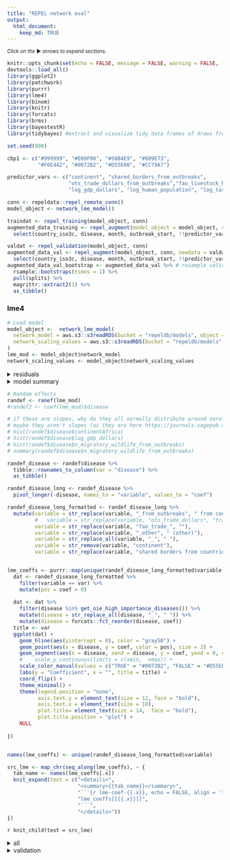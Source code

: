 ```yaml
---
title: "REPEL network eval"
output: 
  html_document:
    keep_md: TRUE
---
```


<small>_Click on the_ ▶ _︎arrows to expand sections._</small>


```r

knitr::opts_chunk$set(echo = FALSE, message = FALSE, warning = FALSE, fig.width = 7, fig.height = 5)
devtools::load_all()
library(ggplot2)
library(patchwork)
library(purrr)
library(lme4)
library(binom)
library(knitr)
library(forcats)
library(brms)
library(bayestestR)
library(tidybayes) #extract and visualize tidy data frames of draws from posterior distributions of model variables, fits, and predictions from brms::brm

set.seed(990)

cbp1 <- c("#999999", "#E69F00", "#56B4E9", "#009E73",
          "#F0E442", "#0072B2", "#D55E00", "#CC79A7")

predictor_vars <- c("continent", "shared_borders_from_outbreaks",
                    "ots_trade_dollars_from_outbreaks","fao_livestock_heads_from_outbreaks", "n_migratory_wildlife_from_outbreaks",
                    "log_gdp_dollars", "log_human_population", "log_target_taxa_population", "log_veterinarians")

conn <- repeldata::repel_remote_conn()
model_object <- network_lme_model()

traindat <- repel_training(model_object, conn)
augmented_data_training <- repel_augment(model_object = model_object, conn = conn, newdata = traindat) %>% 
  select(country_iso3c, disease, month, outbreak_start, !!predictor_vars)

valdat <- repel_validation(model_object, conn) 
augmented_data_val <- repel_augment(model_object, conn, newdata = valdat) %>% 
  select(country_iso3c, disease, month, outbreak_start, !!predictor_vars)
augmented_data_val_bootstrap <- augmented_data_val %>% # resample validation
  rsample::bootstraps(times = 1) %>%
  pull(splits) %>%
  magrittr::extract2(1) %>%
  as_tibble()

```

### lme4
```r
# Load model
model_object <-  network_lme_model(
  network_model = aws.s3::s3readRDS(bucket = "repeldb/models", object = "lme_mod_network.rds"),
  network_scaling_values = aws.s3::s3readRDS(bucket = "repeldb/models", object = "network_scaling_values.rds")
)
lme_mod <- model_object$network_model
network_scaling_values <- model_object$network_scaling_values
```


<details>
<summary>residuals</summary>
```r
residuals <- tibble::enframe(resid(lme_mod))

plot(lme_mod, disease ~ resid(.), abline = 0 )

ggplot(residuals, aes(x = value)) + 
  geom_histogram(bins = 100) +
  theme_minimal()
```
</details>

<details>
<summary>model summary</summary>
```r
lm_mod_sum <- summary(lme_mod)
lm_mod_sum

# add up total variance explained by random effects (following example here: https://it.unt.edu/sites/default/files/linearmixedmodels_jds_dec2010.pdf)
lm_mod_vars <- map_dfr(lm_mod_sum$varcor, function(x){
  map_dbl(1:ncol(x), ~x[.,.]) %>%
    tibble::enframe(value = "variance") %>%
    mutate(name = colnames(x)) %>% 
    rename("variable" = name)
}) %>% 
  mutate(variable = str_replace(variable, "_from_outbreaks", " from countries with existing outbreak"),
         #   variable = str_replace(variable, "ots_trade_dollars", "trade value of animal products"),
         variable = str_replace(variable, "fao_trade_", ""),
         variable = str_replace(variable, "_other", " (other)"),
         variable = str_replace_all(variable, "_", " "),
         variable = str_remove(variable, "continent")) %>% 
  arrange(-variance) %>% 
  mutate(variance = signif(variance, 2))


# lm_mod_vars <- bind_rows(lm_mod_vars,
#                          tibble(variable = "residual variance", variance = 100-sum(lm_mod_vars$variance))) %>% 
#   arrange(-variance)
# # ^? variance among slopes, or variance explained in data?

knitr::kable(lm_mod_vars)

```
</details>

```r
# Random effects
randef <- ranef(lme_mod)
#randef2 <- coef(lme_mod)$disease

# if these are slopes, why do they all normally distribute around zero?
# maybe they aren't slopes (as they are here https://journals.sagepub.com/doi/full/10.1177/2515245920960351), because we do not have fixed effects?
# hist(randef$disease$continentAfrica)
# hist(randef$disease$log_gdp_dollars)
# hist(randef$disease$n_migratory_wildlife_from_outbreaks)
# summary(randef$disease$n_migratory_wildlife_from_outbreaks)

randef_disease <- randef$disease %>%
  tibble::rownames_to_column(var = "disease") %>%
  as_tibble() 

randef_disease_long <- randef_disease %>%
  pivot_longer(-disease, names_to = "variable", values_to = "coef") 

randef_disease_long_formatted <- randef_disease_long %>% 
  mutate(variable = str_replace(variable, "_from_outbreaks", " from countries with existing outbreak"),
         #   variable = str_replace(variable, "ots_trade_dollars", "trade value of animal products"),
         variable = str_replace(variable, "fao_trade_", ""),
         variable = str_replace(variable, "_other", " (other)"),
         variable = str_replace_all(variable, "_", " "),
         variable = str_remove(variable, "continent"),
         variable = str_replace(variable, "shared borders from countries with existing outbreak", "shared borders with country with existing outbreak"))


lme_coeffs <- purrr::map(unique(randef_disease_long_formatted$variable), function(var){
  dat <- randef_disease_long_formatted %>%
    filter(variable == var) %>%
    mutate(pos = coef > 0)
  
  dat <- dat %>% 
    filter(disease %in% get_oie_high_importance_diseases()) %>% 
    mutate(disease = str_replace_all(disease, "_", " ")) %>% 
    mutate(disease = forcats::fct_reorder(disease, coef))
  title <- var
  ggplot(dat) +
    geom_hline(aes(yintercept = 0), color = "gray50") +
    geom_point(aes(x = disease, y = coef, color = pos), size = 2) +
    geom_segment(aes(x = disease, xend = disease, y = coef, yend = 0, color = pos)) +
    #    scale_y_continuous(limits = c(xmin,  xmax)) +
    scale_color_manual(values = c("TRUE" = "#0072B2", "FALSE" = "#D55E00")) +
    labs(y = "Coefficient", x = "", title = title) +
    coord_flip() +
    theme_minimal() +
    theme(legend.position = "none", 
          axis.text.y = element_text(size = 12, face = "bold"), 
          axis.text.x = element_text(size = 10), 
          plot.title= element_text(size = 14,  face = "bold"),
          plot.title.position = "plot") +
    NULL
  
})


names(lme_coeffs) <- unique(randef_disease_long_formatted$variable)
```


```r
src_lme <- map_chr(seq_along(lme_coeffs), ~ {
  tab_name <- names(lme_coeffs[.x])
  knit_expand(text = c("<details>",
                       "<summary>{{tab_name}}</summary>",
                       "```{r lme-coef-{{.x}}, echo = FALSE, align = 'left'}", 
                       "lme_coeffs[[{{.x}}]]",
                       "```",
                       "</details>"))
})

```

`r knit_child(text = src_lme)`

<details>
<summary>all</summary>
```r
p1 <- patchwork::wrap_plots(lme_coeffs$Africa, lme_coeffs$Americas, lme_coeffs$Asia, lme_coeffs$Europe, lme_coeffs$Oceania)
ggsave(filename = here::here("inst/reports/network_model_eval_files", "lme_coefs_continents.png"), width = 16, height = 12, dpi = "print")

patchwork::wrap_plots(lme_coeffs$`log gdp dollars`, lme_coeffs$`log human population`, lme_coeffs$`log target taxa population`, lme_coeffs$`log veterinarians`)
ggsave(filename = here::here("inst/reports/network_model_eval_files", "lme_coefs_country_attributes.png"), width = 16, height = 12, dpi = "print")


patchwork::wrap_plots(lme_coeffs$`shared borders with country with existing outbreak`, lme_coeffs$`ots trade dollars from countries with existing outbreak`, lme_coeffs$`fao livestock heads from countries with existing outbreak`, lme_coeffs$`n migratory wildlife from countries with existing outbreak`)
ggsave(filename = here::here("inst/reports/network_model_eval_files", "lme_coefs_connect.png"), width = 16, height = 12, dpi = "print")

```
</details>

<details>
<summary>validation</summary>
```r
# get predicted outbreak start probability by condition - break into groups by forecasted probability
lme_predict <- augmented_data_val_bootstrap %>%
  select(-month, -outbreak_start) %>%
  mutate(outbreak_start_predict_prob = repel_predict(model_object, .)) %>% 
  distinct() %>% # getting unique conditions  (unique combination of values)
  drop_na(outbreak_start_predict_prob) %>% 
  mutate(outbreak_start_predict_prob_grp = cut_number(outbreak_start_predict_prob, n = 30)) %>%
  group_by(outbreak_start_predict_prob_grp) %>%
  mutate(outbreak_start_predict_prob_grp_median = median(outbreak_start_predict_prob)) %>%
  ungroup()

# confirm we get the same prediction when conditions are the same
lme_predict %>%
  group_by_at(vars(-outbreak_start_predict_prob)) %>%
  count() %>%
  ungroup()  %>%
  nrow() %>%
  assertthat::are_equal(. , nrow(lme_predict))

# to get actual probability, bring in data from full dataset that applies to the given conditions
lme_predict_full <- augmented_data_training %>%
  bind_rows(augmented_data_val) %>%
  right_join(lme_predict) %>% # joins by condition - gets every actual instance of this condition from which to calculate actual probability
  drop_na()  # dont include unknowns

# overall forecast vs actual by binom group
lme_binoms <- lme_predict_full %>% 
  group_by(outbreak_start_predict_prob_grp) %>%
  group_split() %>%
  purrr::map_dfr(., function(tw){
    binom <-  binom.confint(x = sum(tw$outbreak_start), n=nrow(tw), methods = "wilson")
    tw %>%
      distinct(outbreak_start_predict_prob_grp, outbreak_start_predict_prob_grp_median) %>%
      mutate(outbreak_start_actual_prob = binom$mean, outbreak_start_actual_low = binom$lower, outbreak_start_actual_upper = binom$upper)})

options(scipen = 999)
ggplot(lme_binoms, aes(y = outbreak_start_predict_prob_grp_median, x  = outbreak_start_actual_prob)) +
  geom_abline(color = "gray50") +
  geom_errorbar(aes(xmin = outbreak_start_actual_low, xmax = outbreak_start_actual_upper)) +
  geom_point(pch = 21,fill = "white") +
  scale_x_continuous(limits = c(0, max(lme_binoms$outbreak_start_actual_upper))) +
  scale_y_continuous(limits = c(0, max(lme_binoms$outbreak_start_actual_upper))) +
  labs(y = "Forecasted probability", x = "Actual probabilty",
       caption = paste("Forecasted probilities are binned into", n_distinct(lme_binoms$outbreak_start_predict_prob_grp_median), "groups by distribution density.\nActual probabilities are binomial probabilities and confidence intervals for actual outbreaks occurring within the forecasted interval")) +
  theme_minimal() +
  theme(legend.position = "none",
        axis.text = element_text(size = 12),
        title = element_text(size = 12),
        plot.title.position = "plot",
        plot.caption = element_text(hjust = 0)) +
  NULL
########################
# overall forecast vs actual by disease

lme_predict <- augmented_data_val_bootstrap %>%
  select(-month, -outbreak_start) %>%
  filter(disease %in% get_oie_high_importance_diseases()) %>% 
  mutate(outbreak_start_predict_prob = repel_predict(model_object, .)) %>% 
  distinct() %>% # getting unique conditions  (unique combination of values)
  drop_na(outbreak_start_predict_prob) %>% 
  group_by(disease) %>%
  mutate(outbreak_start_predict_prob_disease_median = median(outbreak_start_predict_prob)) %>%
  ungroup()

# to get actual probability, bring in data from full dataset that applies to the given conditions
lme_predict_full <- augmented_data_training %>%
  bind_rows(augmented_data_val) %>%
  filter(disease %in% get_oie_high_importance_diseases()) %>% 
  right_join(lme_predict) %>% # joins by condition - gets every actual instance of this condition from which to calculate actual probability
  drop_na()  # dont include unknowns

# overall forecast vs actual by binom group
lme_binoms <- lme_predict_full %>% 
  group_by(disease) %>%
  group_split() %>%
  purrr::map_dfr(., function(tw){
    binom <-  binom.confint(x = sum(tw$outbreak_start), n=nrow(tw), methods = "wilson")
    tw %>%
      distinct(disease, outbreak_start_predict_prob_disease_median) %>%
      mutate(outbreak_start_actual_prob = binom$mean, outbreak_start_actual_low = binom$lower, outbreak_start_actual_upper = binom$upper)}) %>% 
  mutate(grp = outbreak_start_predict_prob_disease_median < median(outbreak_start_predict_prob_disease_median)) %>% # split into two for visualization purposes
  mutate(grp = ifelse(grp, 1, 2)) %>% 
  mutate(disease = str_replace_all(disease, "_", " ")) 

options(scipen = 999)
library(ggrepel)
library(ggthemes)

disease_plots <- lme_binoms %>% 
  group_split(grp) %>% 
  map(function(x){
    ggplot(x, aes(y = outbreak_start_predict_prob_disease_median, x  = outbreak_start_actual_prob, color = disease)) +
      geom_abline(color = "gray50") +
      geom_errorbar(aes(xmin = outbreak_start_actual_low, xmax = outbreak_start_actual_upper)) +
      geom_point(pch = 21,fill = "white") +
      geom_text_repel(aes(label = disease)) +
      scale_x_continuous(limits = c(0, max(x$outbreak_start_actual_upper))) +
      scale_y_continuous(limits = c(0, max(x$outbreak_start_actual_upper))) +
      scale_color_colorblind()+
      labs(y = "Forecasted probability", x = "Actual probabilty") +
      theme_minimal() +
      theme(legend.position = "none",
            axis.text = element_text(size = 12),
            title = element_text(size = 12),
            plot.title.position = "plot",
            plot.caption = element_text(hjust = 0)) +
      NULL
  })

disease_plots[[1]]
disease_plots[[2]]
```
</details>

